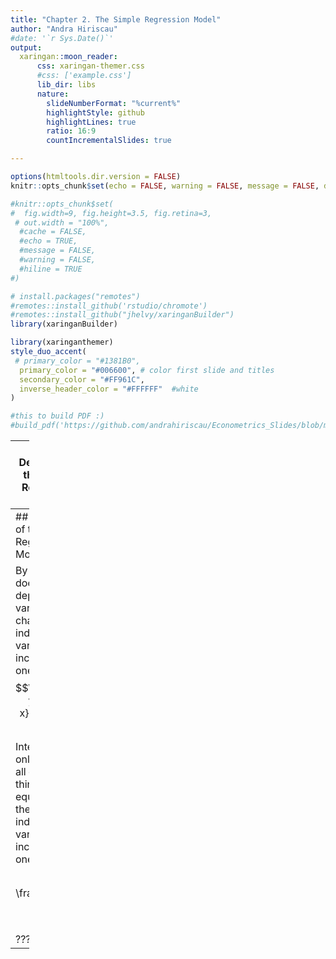 ```yaml
---
title: "Chapter 2. The Simple Regression Model"
author: "Andra Hiriscau"
#date: '`r Sys.Date()`'
output:
  xaringan::moon_reader:
      css: xaringan-themer.css
      #css: ['example.css']
      lib_dir: libs
      nature:
        slideNumberFormat: "%current%"
        highlightStyle: github
        highlightLines: true
        ratio: 16:9
        countIncrementalSlides: true

---
```


```r
options(htmltools.dir.version = FALSE)
knitr::opts_chunk$set(echo = FALSE, warning = FALSE, message = FALSE, dpi = 200, fig.width = 8, fig.height = 5)

#knitr::opts_chunk$set(
#  fig.width=9, fig.height=3.5, fig.retina=3,
 # out.width = "100%",
  #cache = FALSE,
  #echo = TRUE,
  #message = FALSE, 
  #warning = FALSE,
  #hiline = TRUE
#)
```


``` r
# install.packages("remotes")
#remotes::install_github('rstudio/chromote')
#remotes::install_github("jhelvy/xaringanBuilder")
library(xaringanBuilder)

library(xaringanthemer)
style_duo_accent(
 # primary_color = "#1381B0",
  primary_color = "#006600", # color first slide and titles
  secondary_color = "#FF961C",
  inverse_header_color = "#FFFFFF"  #white
)

#this to build PDF :)
#build_pdf('https://github.com/andrahiriscau/Econometrics_Slides/blob/main/Lecture_1/Econometrics.html')

```


---
## 2.1 Definition of the Simple Regression Model

“Explains variable y in terms of variable x”


<img src ="/Users/andra/Dropbox/Teaching/Econometrics_Slides/Chapter_2/21.png" style="width: 800px">


---
## Definition of the Simple Regression Model

 

By how much does the dependent variable change if the independent variable is increased by one unit?
$$\frac{\Delta y}{\Delta x}=\beta_{1} \quad$$


Interpretation only correct if all other  things remain equal when the independent variable is increased by one unit.

 $$\quad \frac{\Delta u}{\Delta x}=0$$

???
add notes
---




